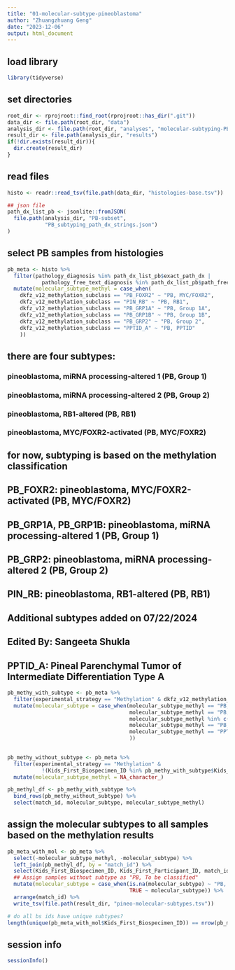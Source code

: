 ```yaml
---
title: "01-molecular-subtype-pineoblastoma"
author: "Zhuangzhuang Geng"
date: "2023-12-06"
output: html_document
---
```


## load library
```r
library(tidyverse)

```

## set directories
```r

root_dir <- rprojroot::find_root(rprojroot::has_dir(".git"))
data_dir <- file.path(root_dir, "data")
analysis_dir <- file.path(root_dir, "analyses", "molecular-subtyping-PB")
result_dir <- file.path(analysis_dir, "results")
if(!dir.exists(result_dir)){
  dir.create(result_dir)
}

```

## read files
```r

histo <- readr::read_tsv(file.path(data_dir, "histologies-base.tsv"))

## json file
path_dx_list_pb <- jsonlite::fromJSON(
  file.path(analysis_dir, "PB-subset",  
            "PB_subtyping_path_dx_strings.json")
)
```

## select PB samples from histologies
```r
pb_meta <- histo %>% 
  filter(pathology_diagnosis %in% path_dx_list_pb$exact_path_dx | 
           pathology_free_text_diagnosis %in% path_dx_list_pb$path_free_text_exact) %>% 
  mutate(molecular_subtype_methyl = case_when(
    dkfz_v12_methylation_subclass == "PB_FOXR2" ~ "PB, MYC/FOXR2", 
    dkfz_v12_methylation_subclass == "PIN_RB" ~ "PB, RB1",
    dkfz_v12_methylation_subclass == "PB_GRP1A" ~ "PB, Group 1A",
    dkfz_v12_methylation_subclass == "PB_GRP1B" ~ "PB, Group 1B",
    dkfz_v12_methylation_subclass == "PB_GRP2" ~ "PB, Group 2",
    dkfz_v12_methylation_subclass == "PPTID_A" ~ "PB, PPTID"
    ))


```

## there are four subtypes: 
### pineoblastoma, miRNA processing-altered 1 (PB, Group 1)
### pineoblastoma, miRNA processing-altered 2 (PB, Group 2)
### pineoblastoma, RB1-altered (PB, RB1)
### pineoblastoma, MYC/FOXR2-activated (PB, MYC/FOXR2)

## for now, subtyping is based on the methylation classification 
## PB_FOXR2: pineoblastoma, MYC/FOXR2-activated (PB, MYC/FOXR2)
## PB_GRP1A, PB_GRP1B: pineoblastoma, miRNA processing-altered 1 (PB, Group 1)
## PB_GRP2: pineoblastoma, miRNA processing-altered 2 (PB, Group 2)
## PIN_RB: pineoblastoma, RB1-altered (PB, RB1)

## Additional subtypes added on 07/22/2024
## Edited By: Sangeeta Shukla
## PPTID_A: Pineal Parenchymal Tumor of Intermediate Differentiation Type A


```r

pb_methy_with_subtype <- pb_meta %>% 
  filter(experimental_strategy == "Methylation" & dkfz_v12_methylation_subclass_score >= 0.8) %>% 
  mutate(molecular_subtype = case_when(molecular_subtype_methyl == "PB, MYC/FOXR2" ~ "PB, MYC/FOXR2", 
                                       molecular_subtype_methyl == "PB, RB1" ~ "PB, RB1",
                                       molecular_subtype_methyl %in% c("PB, Group 1A", "PB, Group 1B") ~ "PB, Group 1",
                                       molecular_subtype_methyl == "PB, Group 2" ~ "PB, Group 2",
                                       molecular_subtype_methyl == "PPTID" ~ "PB, PPTID"
                                       ))
  

pb_methy_without_subtype <- pb_meta %>% 
  filter(experimental_strategy == "Methylation" & 
           !(Kids_First_Biospecimen_ID %in% pb_methy_with_subtype$Kids_First_Biospecimen_ID)) %>%
  mutate(molecular_subtype_methyl = NA_character_)

pb_methyl_df <- pb_methy_with_subtype %>% 
  bind_rows(pb_methy_without_subtype) %>% 
  select(match_id, molecular_subtype, molecular_subtype_methyl)

```

## assign the molecular subtypes to all samples based on the methylation results
```r

pb_meta_with_mol <- pb_meta %>%
  select(-molecular_subtype_methyl, -molecular_subtype) %>%
  left_join(pb_methyl_df, by = "match_id") %>% 
  select(Kids_First_Biospecimen_ID, Kids_First_Participant_ID, match_id, sample_id, molecular_subtype_methyl, molecular_subtype) %>% 
  ## Assign samples without subtype as "PB, To be classified"
  mutate(molecular_subtype = case_when(is.na(molecular_subtype) ~ "PB, To be classified", 
                                       TRUE ~ molecular_subtype)) %>%
  arrange(match_id) %>%
  write_tsv(file.path(result_dir, "pineo-molecular-subtypes.tsv"))

# do all bs ids have unique subtypes?
length(unique(pb_meta_with_mol$Kids_First_Biospecimen_ID)) == nrow(pb_meta_with_mol)

```

## session info

```r

sessionInfo()
```



